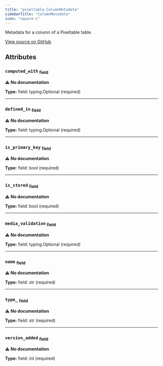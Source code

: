 ```yaml
---
title: "pixeltable.ColumnMetadata"
sidebarTitle: "ColumnMetadata"
icon: "square-c"
---
```


Metadata for a column of a Pixeltable table.


<a href="https://github.com/pixeltable/pixeltable/blob/latest/pixeltable/catalog/table_metadata.py#L5" target="_blank">View source on GitHub</a>

## Attributes

### `computed_with` <sub>field</sub>

⚠️ **No documentation**

**Type:** field: typing.Optional (required)

---

### `defined_in` <sub>field</sub>

⚠️ **No documentation**

**Type:** field: typing.Optional (required)

---

### `is_primary_key` <sub>field</sub>

⚠️ **No documentation**

**Type:** field: bool (required)

---

### `is_stored` <sub>field</sub>

⚠️ **No documentation**

**Type:** field: bool (required)

---

### `media_validation` <sub>field</sub>

⚠️ **No documentation**

**Type:** field: typing.Optional (required)

---

### `name` <sub>field</sub>

⚠️ **No documentation**

**Type:** field: str (required)

---

### `type_` <sub>field</sub>

⚠️ **No documentation**

**Type:** field: str (required)

---

### `version_added` <sub>field</sub>

⚠️ **No documentation**

**Type:** field: int (required)

